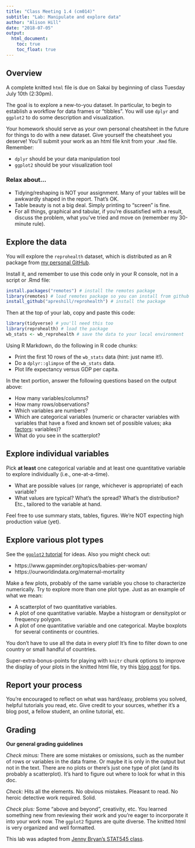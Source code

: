 ```yaml
---
title: "Class Meeting 1.4 (cm014)"
subtitle: "Lab: Manipulate and explore data"
author: "Alison Hill"
date: "2018-07-05"
output: 
  html_document:
    toc: true
    toc_float: true
---
```

## Overview

A complete knitted `html` file is due on Sakai by beginning of class Tuesday July 10th (2:30pm).

The goal is to explore a new-to-you dataset. In particular, to begin to establish a workflow for data frames or “tibbles”. You will use `dplyr` and `ggplot2` to do some description and visualization.

Your homework should serve as your own personal cheatsheet in the future for things to do with a new dataset. Give yourself the cheatsheet you deserve! You'll submit your work as an html file knit from your `.Rmd` file. Remember:

- `dplyr` should be your data manipulation tool
- `ggplot2` should be your visualization tool

### Relax about...

- Tidying/reshaping is NOT your assignment. Many of your tables will be awkwardly shaped in the report. That’s OK.
- Table beauty is not a big deal. Simply printing to “screen” is fine. 
- For all things, graphical and tabular, if you’re dissatisfied with a result, discuss the problem, what you’ve tried and move on (remember my 30-minute rule).



## Explore the data

You will explore the `reprohealth` dataset, which is distributed as an R package from [my personal GitHub](https://github.com/apreshill/reprohealth). 

Install it, and remember to use this code only in your R console, not in a script or .Rmd file:

``` r
install.packages("remotes") # install the remotes package
library(remotes) # load remotes package so you can install from github
install_github("apreshill/reprohealth") # install the package
```

Then at the top of your lab, copy and paste this code:

``` r
library(tidyverse) # you'll need this too
library(reprohealth) # load the package
wb_stats <- wb_reprohealth # save the data to your local environment
```

Using R Markdown, do the following in R code chunks:

- Print the first 10 rows of the `wb_stats` data (hint: just name it!).
- Do a `dplyr::glimpse` of the `wb_stats` data.
- Plot life expectancy versus GDP per capita.

In the text portion, answer the following questions based on the output above:

- How many variables/columns?
- How many rows/observations?
- Which variables are numbers?
- Which are categorical variables (numeric or character variables with variables that have a fixed and known set of possible values; aka [factors](https://stats.idre.ucla.edu/r/modules/factor-variables/): variables)?
- What do you see in the scatterplot?


## Explore individual variables

Pick **at least** one categorical variable and at least one quantitative variable to explore individually (i.e., one-at-a-time).

- What are possible values (or range, whichever is appropriate) of each variable?
- What values are typical? What’s the spread? What’s the distribution? Etc., tailored to the variable at hand.

Feel free to use summary stats, tables, figures. We’re NOT expecting high production value (yet).


## Explore various plot types

See the [`ggplot2` tutorial](https://apreshill.github.io/data-vis-labs-2018/04-distributions.html) for ideas. Also you might check out:

- https://www.gapminder.org/topics/babies-per-woman/
- https://ourworldindata.org/maternal-mortality

Make a few plots, probably of the same variable you chose to characterize numerically. Try to explore more than one plot type. Just as an example of what we mean:

- A scatterplot of two quantitative variables.
- A plot of one quantitative variable. Maybe a histogram or densityplot or frequency polygon.
- A plot of one quantitative variable and one categorical. Maybe boxplots for several continents or countries.

You don’t have to use all the data in every plot! It’s fine to filter down to one country or small handful of countries.

Super-extra-bonus-points for playing with `knitr` chunk options to improve the display of your plots in the knitted html file, try this [blog post](https://www.zevross.com/blog/2017/06/19/tips-and-tricks-for-working-with-images-and-figures-in-r-markdown-documents/) for tips.

## Report your process

You’re encouraged to reflect on what was hard/easy, problems you solved, helpful tutorials you read, etc. Give credit to your sources, whether it’s a blog post, a fellow student, an online tutorial, etc.

## Grading

__Our general grading guidelines__

_Check minus:_ There are some mistakes or omissions, such as the number of rows or variables in the data frame. Or maybe it is only in the output but not in the text. There are no plots or there’s just one type of plot (and its probably a scatterplot). It’s hard to figure out where to look for what in this doc.

_Check:_ Hits all the elements. No obvious mistakes. Pleasant to read. No heroic detective work required. Solid.

_Check plus:_ Some “above and beyond”, creativity, etc. You learned something new from reviewing their work and you’re eager to incorporate it into your work now. The `ggplot2` figures are quite diverse. The knitted html is very organized and well formatted.

This lab was adapted from [Jenny Bryan's STAT545 class](http://stat545.com/hw02_explore-gapminder-dplyr.html).